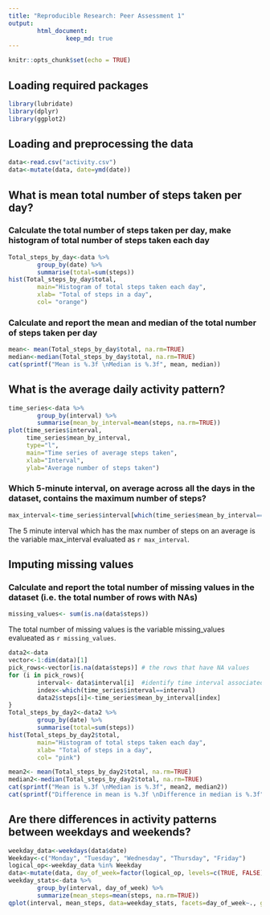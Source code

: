 ```yaml
---
title: "Reproducible Research: Peer Assessment 1"
output: 
        html_document:
                keep_md: true
---
```


```r
knitr::opts_chunk$set(echo = TRUE)
```
## Loading required packages

```r
library(lubridate)
library(dplyr)
library(ggplot2)
```

## Loading and preprocessing the data

```r
data<-read.csv("activity.csv")
data<-mutate(data, date=ymd(date))
```

## What is mean total number of steps taken per day?

### Calculate the total number of steps taken per day, make histogram of total number of steps taken each day

``` r
Total_steps_by_day<-data %>%
        group_by(date) %>%
        summarise(total=sum(steps))
hist(Total_steps_by_day$total,
        main="Histogram of total steps taken each day", 
        xlab= "Total of steps in a day", 
        col= "orange")
```

### Calculate and report the mean and median of the total number of steps taken per day

``` r
mean<- mean(Total_steps_by_day$total, na.rm=TRUE)
median<-median(Total_steps_by_day$total, na.rm=TRUE)
cat(sprintf("Mean is %.3f \nMedian is %.3f", mean, median))
```


## What is the average daily activity pattern?

``` r
time_series<-data %>%
        group_by(interval) %>%
        summarise(mean_by_interval=mean(steps, na.rm=TRUE))
plot(time_series$interval, 
     time_series$mean_by_interval, 
     type="l", 
     main="Time series of average steps taken",
     xlab="Interval",
     ylab="Average number of steps taken")
```

### Which 5-minute interval, on average across all the days in the dataset, contains the maximum number of steps?

``` r
max_interval<-time_series$interval[which(time_series$mean_by_interval==max(time_series$mean_by_interval))]
```

The 5 minute interval which has the max number of steps on an average is the variable max_interval evaluated as `r max_interval`. 

## Imputing missing values

### Calculate and report the total number of missing values in the dataset (i.e. the total number of rows with NAs)

```r
missing_values<- sum(is.na(data$steps))
```

The total number of missing values is the variable missing_values evalueated as `r missing_values`. 

```r
data2<-data
vector<-1:dim(data)[1]
pick_rows<-vector[is.na(data$steps)] # the rows that have NA values
for (i in pick_rows){
        interval<- data$interval[i]  #identify time interval associated with that row
        index<-which(time_series$interval==interval)
        data2$steps[i]<-time_series$mean_by_interval[index]
} 
Total_steps_by_day2<-data2 %>%
        group_by(date) %>%
        summarise(total=sum(steps))
hist(Total_steps_by_day2$total,
        main="Histogram of total steps taken each day", 
        xlab= "Total of steps in a day", 
        col= "pink")                

mean2<- mean(Total_steps_by_day2$total, na.rm=TRUE)
median2<-median(Total_steps_by_day2$total, na.rm=TRUE)
cat(sprintf("Mean is %.3f \nMedian is %.3f", mean2, median2))
cat(sprintf("Difference in mean is %.3f \nDifference in median is %.3f", mean2-mean, median2-median))

```
## Are there differences in activity patterns between weekdays and weekends?

```r
weekday_data<-weekdays(data$date)
Weekday<-c("Monday", "Tuesday", "Wednesday", "Thursday", "Friday")
logical_op<-weekday_data %in% Weekday
data<-mutate(data, day_of_week=factor(logical_op, levels=c(TRUE, FALSE), labels=c("weekday", "weekend")))
weekday_stats<-data %>%
        group_by(interval, day_of_week) %>%
        summarize(mean_steps=mean(steps, na.rm=TRUE))
qplot(interval, mean_steps, data=weekday_stats, facets=day_of_week~., geom="line", ylab="Average steps")
```
